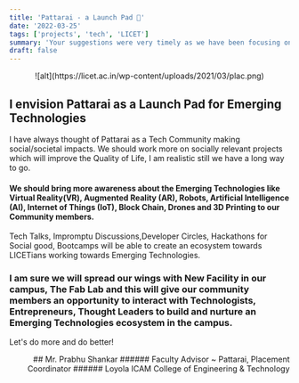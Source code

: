 ```yaml
---
title: 'Pattarai - a Launch Pad 🚀'
date: '2022-03-25'
tags: ['projects', 'tech', 'LICET']
summary: 'Your suggestions were very timely as we have been focusing on that, we aim to implement them in the upcoming days. Thank you for your trust in us; it motivates us to perform even better in the future.'
draft: false
---
```


<div align="center">![alt](https://licet.ac.in/wp-content/uploads/2021/03/plac.png)</div>

## I envision Pattarai as a Launch Pad for Emerging Technologies

I have always thought of Pattarai as a Tech Community making social/societal impacts. We should work more on socially relevant projects which will improve the Quality of Life, I am realistic still we have a long way to go.

#### We should bring more awareness about the Emerging Technologies like Virtual Reality(VR), Augmented Reality (AR), Robots, Artificial Intelligence (AI), Internet of Things (IoT), Block Chain, Drones and 3D Printing to our Community members.

Tech Talks, Impromptu Discussions,Developer Circles, Hackathons for Social good, Bootcamps will be able to create an ecosystem towards LICETians working towards Emerging Technologies.

### I am sure we will spread our wings with New Facility in our campus, The Fab Lab and this will give our community members an opportunity to interact with Technologists, Entrepreneurs, Thought Leaders to build and nurture an Emerging Technologies ecosystem in the campus.

Let's do more and do better!

<div align="right">
## Mr. Prabhu Shankar
###### Faculty Advisor ~ Pattarai, Placement Coordinator
###### Loyola ICAM College of Engineering & Technology

</div>
